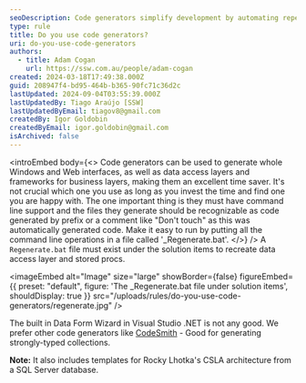```yaml
---
seoDescription: Code generators simplify development by automating repetitive tasks, saving time and effort.
type: rule
title: Do you use code generators?
uri: do-you-use-code-generators
authors:
  - title: Adam Cogan
    url: https://ssw.com.au/people/adam-cogan
created: 2024-03-18T17:49:38.000Z
guid: 208947f4-bd95-464b-b365-90fc71c36d2c
lastUpdated: 2024-09-04T03:55:39.000Z
lastUpdatedBy: Tiago Araújo [SSW]
lastUpdatedByEmail: tiagov8@gmail.com
createdBy: Igor Goldobin
createdByEmail: igor.goldobin@gmail.com
isArchived: false
---
```


<introEmbed
  body={<>
Code generators can be used to generate whole Windows and Web interfaces, as well as data access layers and frameworks for business layers, making them an excellent time saver. It's not crucial which one you use as long as you invest the time and find one you are happy with. The one important thing is they must have command line support and the files they generate should be recognizable as code generated by prefix or a comment like "Don't touch" as this was automatically generated code. Make it easy to run by putting all the command line operations in a file called '\_Regenerate.bat'.
  </>}
/>
A `Regenerate.bat` file must exist under the solution items to recreate data access layer and stored procs.


<imageEmbed
  alt="Image"
  size="large"
  showBorder={false}
  figureEmbed={{
    preset: "default",
    figure: 'The _Regenerate.bat file under solution items',
    shouldDisplay: true
  }}
  src="/uploads/rules/do-you-use-code-generators/regenerate.jpg"
/>

The built in Data Form Wizard in Visual Studio .NET is not any good. We prefer other code generators like [CodeSmith](https://www.codesmith.io) - Good for generating strongly-typed collections.

**Note:** It also includes templates for Rocky Lhotka's CSLA architecture from a SQL Server database.
